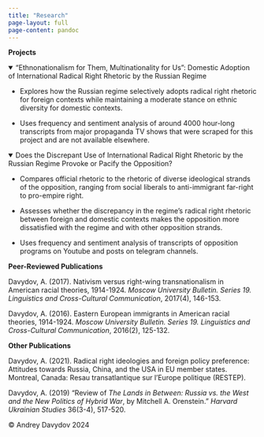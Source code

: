 ---
title: "Research"
page-layout: full
page-content: pandoc
---

**Projects**

<details open style="width: 100%; white-space: normal;">

<summary>“Ethnonationalism for Them, Multinationality for Us”: Domestic Adoption of International Radical Right Rhetoric by the Russian Regime</summary>

-   Explores how the Russian regime selectively adopts radical right rhetoric for foreign contexts while maintaining a moderate stance on ethnic diversity for domestic contexts.

-   Uses frequency and sentiment analysis of around 4000 hour-long transcripts from major propaganda TV shows that were scraped for this project and are not available elsewhere.

</details>

<details open style="width: 100%;">

<summary>Does the Discrepant Use of International Radical Right Rhetoric by the Russian Regime Provoke or Pacify the Opposition?</summary>

-   Compares official rhetoric to the rhetoric of diverse ideological strands of the opposition, ranging from social liberals to anti-immigrant far-right to pro-empire right.

-   Assesses whether the discrepancy in the regime's radical right rhetoric between foreign and domestic contexts makes the opposition more dissatisfied with the regime and with other opposition strands.

-   Uses frequency and sentiment analysis of transcripts of opposition programs on Youtube and posts on telegram channels.

</details>

**Peer-Reviewed Publications**

Davydov, A. (2017). Nativism versus right-wing transnationalism in American racial theories, 1914-1924. *Moscow University Bulletin. Series 19. Linguistics and Cross-Cultural Communication*, 2017(4), 146-153.

Davydov, A. (2016). Eastern European immigrants in American racial theories, 1914-1924. *Moscow University Bulletin. Series 19. Linguistics and Cross-Cultural Communication*, 2016(2), 125-132.

**Other Publications**

Davydov, A. (2021). Radical right ideologies and foreign policy preference: Attitudes towards Russia, China, and the USA in EU member states. Montreal, Canada: Resau transatlantique sur l'Europe politique (RESTEP).

Davydov, A. (2019) "Review of *The Lands in Between: Russia vs. the West and the New Politics of Hybrid War*, by Mitchell A. Orenstein." *Harvard Ukrainian Studies* 36(3-4), 517-520.

<footer>

<p>© Andrey Davydov 2024</p>

</footer>
